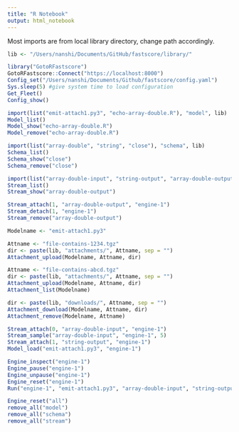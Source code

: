 ```yaml
---
title: "R Notebook"
output: html_notebook
---
```


Most imports are from local library directory, change path accordingly.
```r
lib <- "/Users/nanshi/Documents/GitHub/fastscore/library/"

library("GotoRFastscore")
GotoRFastscore::Connect("https://localhost:8000")
Config_set("/Users/nanshi/Documents/Github/fastscore/config.yaml")
Sys.sleep(5) #give system time to load configuration
Get_Fleet()
Config_show()
```

```r
import(list("emit-attach1.py3", "echo-array-double.R"), "model", lib)
Model_list()
Model_show("echo-array-double.R")
Model_remove("echo-array-double.R")
```
```r
import(list("array-double", "string", "close"), "schema", lib)
Schema_list()
Schema_show("close")
Schema_remove("close")
```
```r
import(list("array-double-input", "string-output", "array-double-output"), "stream", lib)
Stream_list()
Stream_show("array-double-output")

Stream_attach(1, "array-double-output", "engine-1")
Stream_detach(1, "engine-1")
Stream_remove("array-double-output")
```

```r
Modelname <- "emit-attach1.py3"

Attname <- "file-contains-1234.tgz"
dir <- paste(lib, "attachments/", Attname, sep = "")
Attachment_upload(Modelname, Attname, dir)

Attname <- "file-contains-abcd.tgz"
dir <- paste(lib, "attachments/", Attname, sep = "")
Attachment_upload(Modelname, Attname, dir)
Attachment_list(Modelname)

dir <- paste(lib, "downloads/", Attname, sep = "")
Attachment_download(Modelname, Attname, dir)
Attachment_remove(Modelname, Attname)
```

```r
Stream_attach(0, "array-double-input", "engine-1")
Stream_sample("array-double-input", "engine-1", 5)
Stream_attach(1, "string-output", "engine-1")
Model_load("emit-attach1.py3", "engine-1")
```

```r
Engine_inspect("engine-1")
Engine_pause("engine-1")
Engine_unpause("engine-1")
Engine_reset("engine-1")
Run("engine-1", "emit-attach1.py3", "array-double-input", "string-output")
```
```r
Engine_reset("all")
remove_all("model")
remove_all("schema")
remove_all("stream")
```


